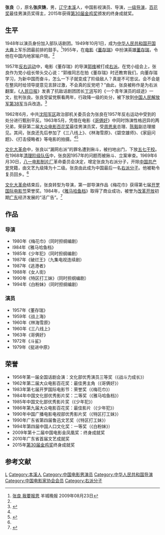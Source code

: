 {{Otheruses|张良 (消歧义)}}

'''张良'''（{{bd|1933年|7月||}}），原名'''张庆铸'''，男，[[辽宁|辽宁]][[本溪|本溪]]人，中国影视演员、导演，[[一级导演|一级导演]]，[[百花奖|百花奖]]最佳男演员奖得主，2015年获得[[第30届金鸡奖|第30届金鸡奖]]颁发的终身成就奖。

== 生平 ==
1948年以演员身份加入部队话剧团。1949年10月1日，成为[[中华人民共和国开国大典|中华人民共和国开国大典]]上军乐团最前排的鼓手。<ref>[http://news.sina.com.cn/o/2009-08-23/133816170741s.shtml 张良 我要报恩] {{Wayback|url=http://news.sina.com.cn/o/2009-08-23/133816170741s.shtml |date=20190604155813 }}羊城晚报 2009年08月23日</ref>1955年，在[[电影|电影]]《[[董存瑞_(电影)|董存瑞]]》中扮演英雄[[董存瑞|董存瑞]]，令他在中国内地家喻户晓。<ref name=db/>

1957年[[反右运动|反右运动]]中，电影《董存瑞》的导演[[郭维|郭维]]被打成[[右派|右派]]。在党小组会上，张良作为党小组长带头交心说：“郭维同志在拍《董存瑞》时还教育我们，向董存瑞学习，为新中国而奋斗，怎么一下子就变成了阶级敌人？真是不可思议。会不会是在整风时给领导提意见言辞过激，不会真的反党吧？”由此，张良被称作是为右派翻案，《[[人民日报|人民日报]]》发表了抗敌话剧团团长[[丁洪_(1918年)|丁洪]]写的《一个青年演员的歧途》一文，批判张良。张良受留党察看两年，行政降一级的处分，被下放到[[中国人民解放军第38军|中国人民解放军第38军]]当兵改造。<ref name=ifeng>{{Cite web |url=http://news.ifeng.com/history/zhongguoxiandaishi/detail_2013_03/22/23400643_0.shtml |title=“董存瑞”为何成为中国最后一名“右派”？，凤凰网，2013年03月22日 |access-date=2013年3月22日 |archive-date=2013年3月22日 |archive-url=https://web.archive.org/web/20130322052354/http://news.ifeng.com/history/zhongguoxiandaishi/detail_2013_03/22/23400643_0.shtml |dead-url=no }}</ref>

1962年6月，中共[[沈阳军区|沈阳军区]]政治部机关委员会为张良在1957年反右运动中受到的处分进行甄别平反。1963年5月，凭借在电影《[[哥俩好|哥俩好]]》中同时饰演性格迥异的两兄弟，荣获第二届[[大众电影百花奖|大众电影百花奖]]最佳男演员奖，受[[周恩来|周恩来]]总理、[[陈毅|陈毅]]副总理接见。其间，张良还先后参加了《三八线上》、《林海雪原》、《碧空雄师》、《家庭问题》、《打击侵略者》等电影的拍摄。<ref name=ifeng/><ref name=db>{{Cite web |url=http://liaoning.nen.com.cn/liaoning/454/3783454_5.shtml |title=张良与红色经典《董存瑞》，东北新闻网，2011年04月14日 |access-date=2012年3月10日 |archive-date=2015年5月10日 |archive-url=https://web.archive.org/web/20150510011409/http://liaoning.nen.com.cn/liaoning/454/3783454_5.shtml |dead-url=no }}</ref>

[[文化大革命|文化大革命]]中，张良以“漏网右派”的罪名遭到揪斗，被扫地出门，下放[[五七干校|五七干校]]。在1968年[[清理阶级队伍|清理阶级队伍]]中，张良因1957年的问题而被揪斗、立案审查。1969年6月30日，[[八一电影制片厂|八一电影制片厂]]革命委员会决定，增定张良为右派分子，开除[[中国共产党|中国共产党]]党籍，由文艺九级降为十二级。张良由此成为中国最后一名[[右派分子|右派分子]]。他被勒令复员回乡。<ref name=ifeng/>

[[文化大革命|文化大革命]]结束后，张良转型为导演，第一部导演作品《梅花巾》获得第七届[[开罗国际电影节|开罗国际电影节]]荣誉奖。1984年，《[[雅马哈鱼档|雅马哈鱼档]]》取得了商业成功，被誉为[[改革开放|改革开放]]初期[[广东|广东]]经济发展的“活广告”。<ref>{{Cite web |url=http://ent.sina.com.cn/m/c/2008-11-27/14182269718.shtml |title=导演张良揭开《雅马哈鱼档》背后故事，金羊网，2008年11月27日 |access-date=2012-03-10 |archive-date=2019-06-08 |archive-url=https://web.archive.org/web/20190608060123/http://ent.sina.com.cn/m/c/2008-11-27/14182269718.shtml |dead-url=no }}</ref>

== 作品 ==
=== 导演 ===
*1980年《梅花巾》（同时担纲编剧）　
*l984年《雅马哈鱼档》
*1985年《少年犯》（同时担纲编剧）
*1987年《破烂王》（九集电视连续剧）
*1987年《逃港者》 　　
*1988年《女人街》
*1990年《特区打工妹》（同时担纲编剧）
*1994年《白粉妹》（同时担纲编剧）

=== 演员 ===
*1957年《董存瑞》
*1959年《战上海》
*1960年《林海雪原》
*1960年《三八线上》
*1963年《哥俩好》
*1972年《斗鲨》
*1979年《挺进中原》

== 荣誉 ==
*1956年第一届全国话剧会演：文化部优秀演员三等奖（《战斗力成长》）
*1962年第二届大众电影百花奖：最佳男主角（《哥俩好》）
*1983年第七届开罗国际电影节：荣誉奖（《梅花巾》）
*1984年中国文化部优秀影片奖：二等奖（《雅马哈鱼档》）
*1985年中国文化部优秀影片奖（《少年犯》）
*1986年第九届大众电影百花奖：最佳影片（《少年犯》）
*1990年中国广播电影电视部优秀影片奖（《特区打工妹》）
*1990年广东省第四届鲁迅文艺奖（《特区打工妹》）
*1994年第四届中国人口文化奖：一等奖（《白粉妹》）
*2009年第十二届中国电影金凤凰奖：终身成就奖
*2010年广东省首届文艺成就奖
*2015年[[第30届金鸡奖|第30届金鸡奖]]终身成就奖

== 参考文献 ==
{{reflist}}

{{大众电影百花奖最佳男主角}}
{{中国电影金鸡奖终身成就奖}}
{{中国电影金凤凰奖}}
{{1905-2004年中国电影百位优秀演员}}
{{国家有突出贡献电影艺术家}}
{{中国电影家协会第四届理事会}}
{{中国电影家协会第五届理事会}}

{{Authority control}}
{{DEFAULTSORT:Zhang张}}
[[Category:张姓|L]]
[[Category:本溪人|Category:本溪人]]
[[Category:中国电影男演员|Category:中国电影男演员]]
[[Category:中华人民共和国导演|Category:中华人民共和国导演]]
[[Category:中国电影家协会会员|Category:中国电影家协会会员]]
[[Category:右派分子|Category:右派分子]]